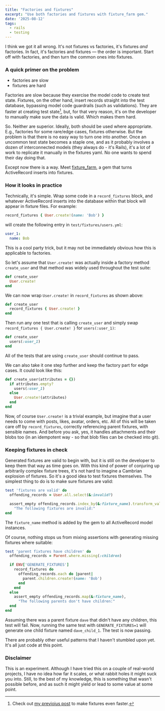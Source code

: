 ```yaml
---
title: "Factories and fixtures"
excerpt: "Use both factories and fixtures with fixture_farm gem."
date: '2025-08-12'
tags:
  - rails
  - testing
---
```


I think we got it all wrong. It's not fixtures vs factories, it's fixtures *and* factories. In fact, it's factories and fixtures — the order is important. Start off with factories, and then turn the common ones into fixtures.

### A quick primer on the problem

- factories are slow
- fixtures are hard

Factories are slow because they exercise the model code to create test state. Fixtures, on the other hand, insert records straight into the test database, bypassing model code guardrails (such as validations). They are faster at creating test state[^1], but, for that very reason, it's on the developer to manually make sure the data is valid. Which makes them hard.

So. Neither are superior. Ideally, both should be used where appropriate. E.g., factories for some rare/edge cases, fixtures otherwise. But the problem is that there is no easy way to turn one into another. Once an uncommon test state becomes a staple one, and as it probably involves a dozen of interconnected models (they always do - it's Rails), it's a lot of work to replicate it manually in the fixtures yaml. No one wants to spend their day doing that.

Except now there is a way. Meet [fixture_farm](https://github.com/featurist/fixture_farm), a gem that turns ActiveRecord inserts into fixtures.

### How it looks in practice

Technically, it's simple. Wrap some code in a `record_fixtures` block, and whatever ActiveRecord inserts into the database within that block will appear in fixture files. For example:

```ruby
record_fixtures { User.create!(name: 'Bob') }
```

will create the following entry in `test/fixtures/users.yml`:

```yaml
user_1:
  name: Bob
```

This is a cool party trick, but it may not be immediately obvious how this is applicable to factories.

So let's assume that `User.create!` was actually inside a factory method `create_user` and that method was widely used throughout the test suite:

```ruby
def create_user
  User.create!
end
```

We can now wrap `User.create!` in `record_fixtures` as shown above:

```ruby
def create_user
  record_fixtures { User.create! }
end
```

Then run any one test that is calling `create_user` and simply swap `record_fixtures { User.create! }` for `users(:user_1)`:

```ruby
def create_user
  users(:user_1)
end
```

All of the tests that are using `create_user` should continue to pass.

We can also take it one step further and keep the factory part for edge cases. It could look like this:

```ruby
def create_user(attributes = {})
  if attributes.empty?
    users(:user_1)
  else
    User.create!(attributes)
  end
end
```

Now, of course `User.create!` is a trivial example, but imagine that a user needs to come with posts, likes, avatar, orders, etc. All of this will be taken care off by `record_fixtures`, correctly referencing parent fixtures, with sensible names. And before you ask, yes, it handles attachments and their blobs too (in an idempotent way - so that blob files can be checked into git).

### Keeping fixtures in check

Generated fixtures are valid to begin with, but it is still on the developer to keep them that way as time goes on. With this kind of power of conjuring up arbitrarily complex fixture trees, it's not hard to imagine a Cambrian explosion of fixtures. So it's a good idea to test fixtures themselves. The simplest thing to do is to make sure fixtures are valid:

```ruby
test 'fixtures are valid' do
  offending_records = User.all.select(&:invalid?)

  assert_empty offending_records.index_by(&:fixture_name).transform_values { _1.errors.messages },
    "The following fixtures are invalid:"
end
```

The `fixture_name` method is added by the gem to all ActiveRecord model instances.

Of course, nothing stops us from mixing assertions with generating missing fixtures where suitable:

```ruby
test 'parent fixtures have children' do
  offending_records = Parent.where.missing(:children)

  if ENV['GENERATE_FIXTURES']
    record_fixtures do
      offending_records.each do |parent|
        parent.children.create!(name: 'Bob')
      end
    end
  else
    assert_empty offending_records.map(&:fixture_name),
      "The following parents don't have children:"
  end
end
```

Assuming there was a parent fixture `dave` that didn't have any children, this test will fail. Now, running the same test with `GENERATE_FIXTURES=1` will generate one child fixture named `dave_child_1`. The test is now passing.

There are probably other useful patterns that I haven't stumbled upon yet. It's all just code at this point.

### Disclaimer

This is an experiment. Although I have tried this on a couple of real-world projects, I have no idea how far it scales, or what rabbit holes it might suck you into. Still, to the best of my knowledge, this is something that wasn't possible before, and as such it might yield or lead to some value at some point.

[^1]: Check out [my previoius post](https://artem.rocks/posts/faster_rails_fixtures) to make fixtures even faster.
